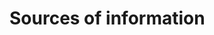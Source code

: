 \clearpage

# Sources of information {-}
<!--
This manually sets the header for this unnumbered chapter.
-->
\markboth{References}{References}
